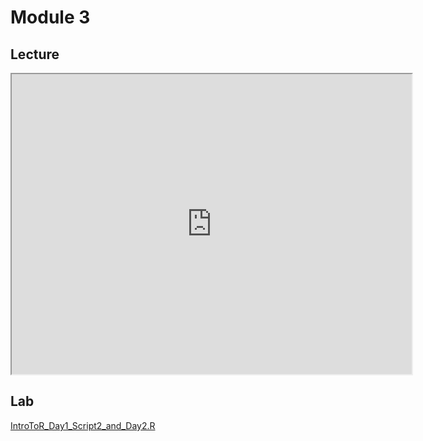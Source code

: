 # Module 3

## Lecture
<iframe src="https://docs.google.com/presentation/d/1ObkaEBYlpKLBavHNp_XCK8hPWVXxuxcZ/preview" width="640" height="480" allow="autoplay"></iframe>

## Lab
[IntroToR_Day1_Script2_and_Day2.R](https://drive.google.com/file/d/1IrfQhNDEJjU_hbonqJsfIs2dKYCTG2XW/view?usp=sharing)
